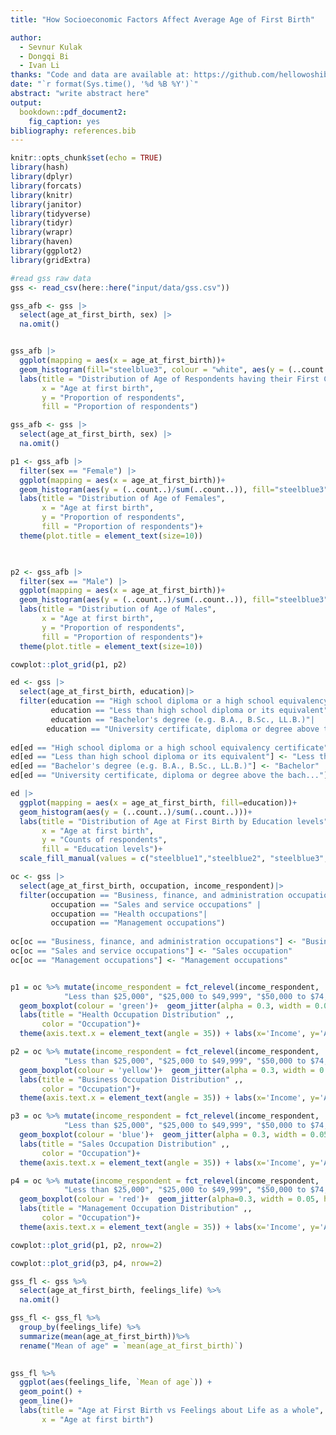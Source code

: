 ```yaml
---
title: "How Socioeconomic Factors Affect Average Age of First Birth"

author: 
  - Sevnur Kulak
  - Dongqi Bi
  - Ivan Li
thanks: "Code and data are available at: https://github.com/hellowoshibb/STA304_paper3"
date: "`r format(Sys.time(), '%d %B %Y')`"
abstract: "write abstract here"
output: 
  bookdown::pdf_document2:
    fig_caption: yes
bibliography: references.bib
---
```


```r
knitr::opts_chunk$set(echo = TRUE)
library(hash)
library(dplyr)
library(forcats)
library(knitr)
library(janitor)
library(tidyverse)
library(tidyr)
library(wrapr)
library(haven)
library(ggplot2)
library(gridExtra)
```

```r
#read gss raw data
gss <- read_csv(here::here("input/data/gss.csv"))
```

```r

gss_afb <- gss |>
  select(age_at_first_birth, sex) |>
  na.omit()


gss_afb |>
  ggplot(mapping = aes(x = age_at_first_birth))+
  geom_histogram(fill="steelblue3", colour = "white", aes(y = (..count..)/sum(..count..)))+
  labs(title = "Distribution of Age of Respondents having their First Child",
       x = "Age at first birth",
       y = "Proportion of respondents",
       fill = "Proportion of respondents")

```



```r

gss_afb <- gss |>
  select(age_at_first_birth, sex) |>
  na.omit()

p1 <- gss_afb |>
  filter(sex == "Female") |>
  ggplot(mapping = aes(x = age_at_first_birth))+
  geom_histogram(aes(y = (..count..)/sum(..count..)), fill="steelblue3", colour = "white")+
  labs(title = "Distribution of Age of Females",
       x = "Age at first birth",
       y = "Proportion of respondents",
       fill = "Proportion of respondents")+
  theme(plot.title = element_text(size=10))


  
p2 <- gss_afb |>
  filter(sex == "Male") |>
  ggplot(mapping = aes(x = age_at_first_birth))+
  geom_histogram(aes(y = (..count..)/sum(..count..)), fill="steelblue3", colour = "white")+
  labs(title = "Distribution of Age of Males",
       x = "Age at first birth",
       y = "Proportion of respondents",
       fill = "Proportion of respondents")+
  theme(plot.title = element_text(size=10))

cowplot::plot_grid(p1, p2)

```

```r

ed <- gss |>
  select(age_at_first_birth, education)|>
  filter(education == "High school diploma or a high school equivalency certificate" |
         education == "Less than high school diploma or its equivalent" |
         education == "Bachelor's degree (e.g. B.A., B.Sc., LL.B.)"|
        education == "University certificate, diploma or degree above the bach...")
  
ed[ed == "High school diploma or a high school equivalency certificate"] <- "High School"
ed[ed == "Less than high school diploma or its equivalent"] <- "Less than high achool"
ed[ed == "Bachelor's degree (e.g. B.A., B.Sc., LL.B.)"] <- "Bachelor"
ed[ed == "University certificate, diploma or degree above the bach..."] <- "Above Bachelor"

ed |>
  ggplot(mapping = aes(x = age_at_first_birth, fill=education))+
  geom_histogram(aes(y = (..count..)/sum(..count..)))+
  labs(title = "Distribution of Age at First Birth by Education levels" ,
       x = "Age at first birth",
       y = "Counts of respondents",
       fill = "Education levels")+
  scale_fill_manual(values = c("steelblue1","steelblue2", "steelblue3", "steelblue4"))
```




```r

oc <- gss |>
  select(age_at_first_birth, occupation, income_respondent)|>
  filter(occupation == "Business, finance, and administration occupations" |
         occupation == "Sales and service occupations" |
         occupation == "Health occupations"|
         occupation == "Management occupations")
  
oc[oc == "Business, finance, and administration occupations"] <- "Business occupation"
oc[oc == "Sales and service occupations"] <- "Sales occupation"
oc[oc == "Management occupations"] <- "Management occupations"


p1 = oc %>% mutate(income_respondent = fct_relevel(income_respondent, 
            "Less than $25,000", "$25,000 to $49,999", "$50,000 to $74,999", "$75,000 to $99,999","$100,000 to $ 124,999", "$125,000 and more" )) |> filter(occupation == "Health occupations") |>  ggplot(aes(x=income_respondent, y=age_at_first_birth)) +
  geom_boxplot(colour = 'green')+  geom_jitter(alpha = 0.3, width = 0.05, height = 0, colour = 'green')+
  labs(title = "Health Occupation Distribution" ,,
       color = "Occupation")+
  theme(axis.text.x = element_text(angle = 35)) + labs(x='Income', y='Age at First Birth')

p2 = oc %>% mutate(income_respondent = fct_relevel(income_respondent, 
            "Less than $25,000", "$25,000 to $49,999", "$50,000 to $74,999", "$75,000 to $99,999","$100,000 to $ 124,999", "$125,000 and more" )) |> filter(occupation == "Business occupation") |>  ggplot(aes(x=income_respondent, y=age_at_first_birth)) +
  geom_boxplot(colour = 'yellow')+  geom_jitter(alpha = 0.3, width = 0.05, height = 0, colour = 'yellow')+
  labs(title = "Business Occupation Distribution" ,,
       color = "Occupation")+
  theme(axis.text.x = element_text(angle = 35)) + labs(x='Income', y='Age at First Birth')

p3 = oc %>% mutate(income_respondent = fct_relevel(income_respondent, 
            "Less than $25,000", "$25,000 to $49,999", "$50,000 to $74,999", "$75,000 to $99,999","$100,000 to $ 124,999", "$125,000 and more" )) |> filter(occupation == "Sales occupation") |>  ggplot(aes(x=income_respondent, y=age_at_first_birth)) +
  geom_boxplot(colour = 'blue')+  geom_jitter(alpha = 0.3, width = 0.05, height = 0, colour = 'blue')+
  labs(title = "Sales Occupation Distribution" ,,
       color = "Occupation")+
  theme(axis.text.x = element_text(angle = 35)) + labs(x='Income', y='Age at First Birth')

p4 = oc %>% mutate(income_respondent = fct_relevel(income_respondent, 
            "Less than $25,000", "$25,000 to $49,999", "$50,000 to $74,999", "$75,000 to $99,999","$100,000 to $ 124,999", "$125,000 and more" )) |> filter(occupation == "Management occupations") |>  ggplot(aes(x=income_respondent, y=age_at_first_birth)) +
  geom_boxplot(colour = 'red')+  geom_jitter(alpha=0.3, width = 0.05, height = 0, colour = 'red')+
  labs(title = "Management Occupation Distribution" ,,
       color = "Occupation")+
  theme(axis.text.x = element_text(angle = 35)) + labs(x='Income', y='Age at First Birth')

cowplot::plot_grid(p1, p2, nrow=2)

```

```r
cowplot::plot_grid(p3, p4, nrow=2)
```


```r

gss_fl <- gss %>%
  select(age_at_first_birth, feelings_life) %>%
  na.omit()

gss_fl <- gss_fl %>%
  group_by(feelings_life) %>%
  summarize(mean(age_at_first_birth))%>%
  rename("Mean of age" = `mean(age_at_first_birth)`)
  

gss_fl %>% 
  ggplot(aes(feelings_life, `Mean of age`)) +
  geom_point() +
  geom_line()+
  labs(title = "Age at First Birth vs Feelings about Life as a whole",
       x = "Age at first birth")

```


